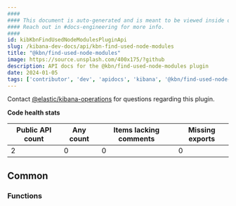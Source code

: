 ```yaml
---
####
#### This document is auto-generated and is meant to be viewed inside our experimental, new docs system.
#### Reach out in #docs-engineering for more info.
####
id: kibKbnFindUsedNodeModulesPluginApi
slug: /kibana-dev-docs/api/kbn-find-used-node-modules
title: "@kbn/find-used-node-modules"
image: https://source.unsplash.com/400x175/?github
description: API docs for the @kbn/find-used-node-modules plugin
date: 2024-01-05
tags: ['contributor', 'dev', 'apidocs', 'kibana', '@kbn/find-used-node-modules']
---
```




Contact [@elastic/kibana-operations](https://github.com/orgs/elastic/teams/kibana-operations) for questions regarding this plugin.

**Code health stats**

| Public API count  | Any count | Items lacking comments | Missing exports |
|-------------------|-----------|------------------------|-----------------|
| 2 | 0 | 0 | 0 |

## Common

### Functions
<DocDefinitionList data={kbnFindUsedNodeModulesObj.common.functions}/>

